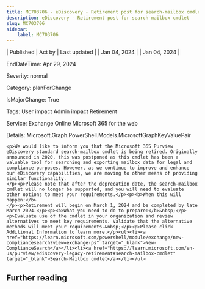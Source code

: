 ```yaml
---
title: MC703706 - eDiscovery - Retirement post for search-mailbox cmdlet
description: eDiscovery - Retirement post for search-mailbox cmdlet
slug: MC703706
sidebar:
    label: MC703706
---
```



| Published | Act by | Last updated |
| Jan 04, 2024 |  | Jan 04, 2024 |

EndDateTime: Apr 29, 2024

Severity: normal

Category: planForChange

IsMajorChange: True

Tags: User impact Admin impact Retirement

Service: Exchange Online Microsoft 365 for the web

Details: Microsoft.Graph.PowerShell.Models.MicrosoftGraphKeyValuePair

```
<p>We would like to inform you that the Microsoft 365 Purview eDiscovery standard search-mailbox cmdlet is being retired. Originally announced in 2020, this was postponed as this cmdlet has been a valuable tool for searching and exporting mailbox data for legal and compliance purposes. However, as we continue to improve and enhance our eDiscovery capabilities, we are moving to other means of providing similar functionality.
</p><p>Please note that after the deprecation date, the search-mailbox cmdlet will no longer be supported, and you will need to evaluate other options to meet your requirements.</p><p><b>When this will happen:</b>
</p><p>Retirement will begin on March 1, 2024 and be completed by late March 2024.</p><p><b>What you need to do to prepare:</b>&nbsp;</p><p>Evaluate use of the cmdlet in your organization and review alternatives to meet key requirements. Validate that the alternative methods will meet your requirements.&nbsp;</p><p>Please click Additional Information to learn more.</p><ul><li><a href="https://learn.microsoft.com/powershell/module/exchange/new-compliancesearch?view=exchange-ps" target="_blank">New-ComplianceSearch</a></li><li><a href="https://learn.microsoft.com/en-us/purview/ediscovery-legacy-retirement#search-mailbox-cmdlet" target="_blank">Search-Mailbox cmdlet</a></li></ul>
```

## Further reading
